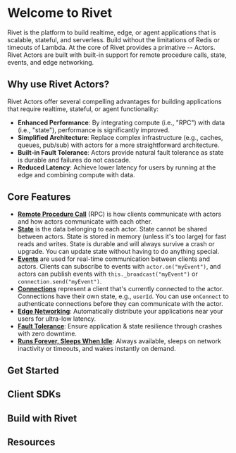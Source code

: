 
# Welcome to Rivet

Rivet is the platform to build realtime, edge, or agent applications that is scalable, stateful, and serverless. Build without the limitations of Redis or timeouts of Lambda. At the core of Rivet provides a primative -- Actors. Rivet Actors are built with built-in support for remote procedure calls, state, events, and edge networking.

## Why use Rivet Actors?

Rivet Actors offer several compelling advantages for building applications that require realtime, stateful, or agent functionality:

- **Enhanced Performance**: By integrating compute (i.e., "RPC") with data (i.e., "state"), performance is significantly improved.
- **Simplified Architecture**: Replace complex infrastructure (e.g., caches, queues, pub/sub) with actors for a more straightforward architecture.
- **Built-in Fault Tolerance**: Actors provide natural fault tolerance as state is durable and failures do not cascade.
- **Reduced Latency**: Achieve lower latency for users by running at the edge and combining compute with data.

## Core Features

- [**Remote Procedure Call**](/docs/rpc) (RPC) is how clients communicate with actors and how actors communicate with each other.
- [**State**](/docs/state) is the data belonging to each actor. State cannot be shared between actors. State is stored in memory (unless it's too large) for fast reads and writes. State is durable and will always survive a crash or upgrade. You can update state without having to do anything special.
- [**Events**](/docs/events) are used for real-time communication between clients and actors. Clients can subscribe to events with `actor.on("myEvent")`, and actors can publish events with `this._broadcast("myEvent")` or `connection.send("myEvent")`.
- [**Connections**](/docs/connections) represent a client that's currently connected to the actor. Connections have their own state, e.g., `userId`. You can use `onConnect` to authenticate connections before they can communicate with the actor.
- [**Edge Networking**](/docs/edge): Automatically distribute your applications near your users for ultra-low latency.
- [**Fault Tolerance**](/docs/fault-tolerance): Ensure application & state resilience through crashes with zero downtime.
- [**Runs Forever, Sleeps When Idle**](/docs/lifecycle): Always available, sleeps on network inactivity or timeouts, and wakes instantly on demand.

## Get Started

<CardGroup>
  <Card title='Initial Setup' href='/docs/setup' />
  <Card title='Actor SDK' href='https://jsr.io/@rivet-gg/actor/doc' target='_blank' />
</CardGroup>

## Client SDKs

<CardGroup>
  <Card title='JavaScript' href='https://jsr.io/@rivet-gg/actor-client' target='_blank' />
  <Card title='TypeScript' href='https://jsr.io/@rivet-gg/actor-client' target='_blank' />
</CardGroup>

## Build with Rivet

<CardGroup>
  <Card title='Create & Manage Actors' href='/docs/manage' />
  <Card title='Remote Procedure Calls' href='/docs/rpc' />
  <Card title='State' href='/docs/state' />
  <Card title='Events' href='/docs/events' />
  <Card title='Scaling & Concurrency' href='/docs/scaling' />
  <Card title='Edge Networking' href='/docs/edge' />
</CardGroup>

## Resources

<CardGroup>
  <Card title='Configuration' href='/docs/config' />
  <Card title='Troubleshooting' href='/docs/troubleshooting' />
  <Card title='FAQ' href='/docs/faq' />
  <Card title='Self-Hosting' href='/docs/self-hosting' />
</CardGroup>
